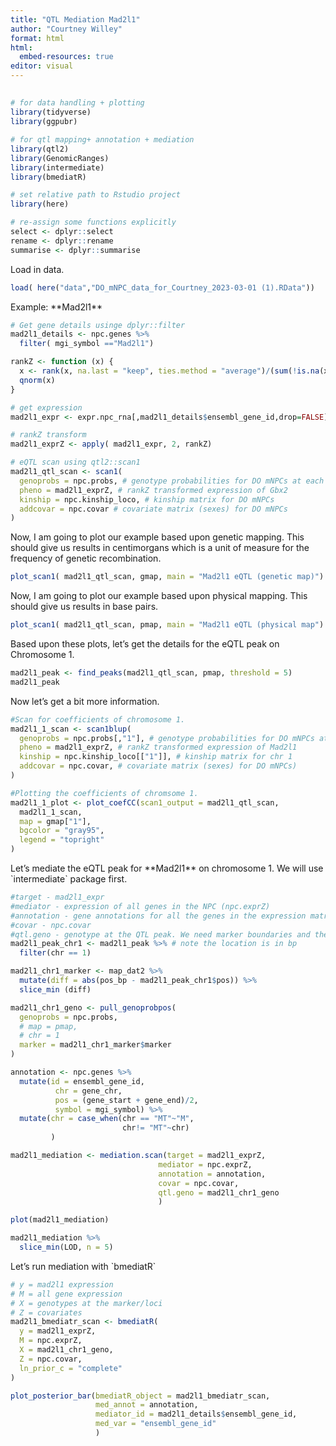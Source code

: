 ```yaml
---
title: "QTL Mediation Mad2l1"
author: "Courtney Willey"
format: html
html: 
  embed-resources: true
editor: visual
---
```


## 

```r
# for data handling + plotting
library(tidyverse)
library(ggpubr)

# for qtl mapping+ annotation + mediation
library(qtl2)
library(GenomicRanges)
library(intermediate)
library(bmediatR)

# set relative path to Rstudio project
library(here)

# re-assign some functions explicitly
select <- dplyr::select 
rename <- dplyr::rename 
summarise <- dplyr::summarise
```

Load in data.

```r

load( here("data","DO_mNPC_data_for_Courtney_2023-03-01 (1).RData"))
```

Example: \*\*Mad2l1\*\*

```r
# Get gene details usinge dplyr::filter
mad2l1_details <- npc.genes %>% 
  filter( mgi_symbol =="Mad2l1")

rankZ <- function (x) {
  x <- rank(x, na.last = "keep", ties.method = "average")/(sum(!is.na(x)) + 1)
  qnorm(x)
}

# get expression
mad2l1_expr <- expr.npc_rna[,mad2l1_details$ensembl_gene_id,drop=FALSE]

# rankZ transform
mad2l1_exprZ <- apply( mad2l1_expr, 2, rankZ)

# eQTL scan using qtl2::scan1
mad2l1_qtl_scan <- scan1(
  genoprobs = npc.probs, # genotype probabilities for DO mNPCs at each marker
  pheno = mad2l1_exprZ, # rankZ transformed expression of Gbx2
  kinship = npc.kinship_loco, # kinship matrix for DO mNPCs
  addcovar = npc.covar # covariate matrix (sexes) for DO mNPCs
)
```

Now, I am going to plot our example based upon genetic mapping. This should give us results in centimorgans which is a unit of measure for the frequency of genetic recombination.

```r
plot_scan1( mad2l1_qtl_scan, gmap, main = "Mad2l1 eQTL (genetic map)")
```

Now, I am going to plot our example based upon physical mapping. This should give us results in base pairs.

```r
plot_scan1( mad2l1_qtl_scan, pmap, main = "Mad2l1 eQTL (physical map")
```

Based upon these plots, let's get the details for the eQTL peak on Chromosome 1.

```r
mad2l1_peak <- find_peaks(mad2l1_qtl_scan, pmap, threshold = 5)
mad2l1_peak
```

Now let's get a bit more information.

```r
#Scan for coefficients of chromosome 1.
mad2l1_1_scan <- scan1blup(
  genoprobs = npc.probs[,"1"], # genotype probabilities for DO mNPCs at each marker
  pheno = mad2l1_exprZ, # rankZ transformed expression of Mad2l1
  kinship = npc.kinship_loco[["1"]], # kinship matrix for chr 1
  addcovar = npc.covar, # covariate matrix (sexes) for DO mNPCs)
)

#Plotting the coefficients of chromsome 1.
mad2l1_1_plot <- plot_coefCC(scan1_output = mad2l1_qtl_scan,
  mad2l1_1_scan,
  map = gmap["1"],
  bgcolor = "gray95",
  legend = "topright"
)
```

Let's mediate the eQTL peak for \*\*Mad2l1\*\* on chromosome 1. We will use \`intermediate\` package first.

```r
#target - mad2l1_expr
#mediator - expression of all genes in the NPC (npc.exprZ)
#annotation - gene annotations for all the genes in the expression matrix used in mediator. 
#covar - npc.covar
#qtl.geno - genotype at the QTL peak. We need marker boundaries and then  we  can pull the genotype using qtl2::pull_genoprobpos function.
mad2l1_peak_chr1 <- mad2l1_peak %>% # note the location is in bp
  filter(chr == 1)

mad2l1_chr1_marker <- map_dat2 %>%
  mutate(diff = abs(pos_bp - mad2l1_peak_chr1$pos)) %>%
  slice_min (diff)

mad2l1_chr1_geno <- pull_genoprobpos(
  genoprobs = npc.probs,
  # map = pmap,
  # chr = 1
  marker = mad2l1_chr1_marker$marker
)

annotation <- npc.genes %>% 
  mutate(id = ensembl_gene_id,
          chr = gene_chr,
          pos = (gene_start + gene_end)/2,
          symbol = mgi_symbol) %>%
  mutate(chr = case_when(chr == "MT"~"M",
                         chr!= "MT"~chr)
         )

mad2l1_mediation <- mediation.scan(target = mad2l1_exprZ,
                                 mediator = npc.exprZ,
                                 annotation = annotation,
                                 covar = npc.covar,
                                 qtl.geno = mad2l1_chr1_geno
                                 )

plot(mad2l1_mediation)
```

```r
mad2l1_mediation %>%
  slice_min(LOD, n = 5)
```

Let's run mediation with \`bmediatR\`

```r
# y = mad2l1 expression
# M = all gene expression
# X = genotypes at the marker/loci
# Z = covariates
mad2l1_bmediatr_scan <- bmediatR(
  y = mad2l1_exprZ,
  M = npc.exprZ,
  X = mad2l1_chr1_geno,
  Z = npc.covar,
  ln_prior_c = "complete"
)
```

```r
plot_posterior_bar(bmediatR_object = mad2l1_bmediatr_scan,
                   med_annot = annotation,
                   mediator_id = mad2l1_details$ensembl_gene_id,
                   med_var = "ensembl_gene_id"
                   )
```
